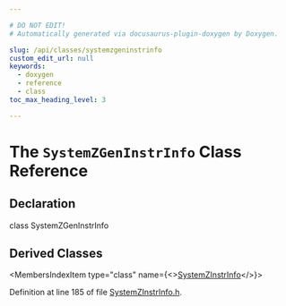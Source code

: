 ```yaml
---

# DO NOT EDIT!
# Automatically generated via docusaurus-plugin-doxygen by Doxygen.

slug: /api/classes/systemzgeninstrinfo
custom_edit_url: null
keywords:
  - doxygen
  - reference
  - class
toc_max_heading_level: 3

---
```





# The `SystemZGenInstrInfo` Class Reference

<DoxygenPage pluginConfig={pluginConfig}>



## Declaration

<CodeBlock>class SystemZGenInstrInfo</CodeBlock>

## Derived Classes

<MembersIndex>

<MembersIndexItem
  type="class"
  name={<><a href="/docs/api/classes/llvm/systemzinstrinfo">SystemZInstrInfo</a></>}>
</MembersIndexItem>

</MembersIndex>


Definition at line 185 of file <a href="/docs/api/files/lib/lib/target/lib/target/systemz/systemzinstrinfo-h">SystemZInstrInfo.h</a>.

</DoxygenPage>
